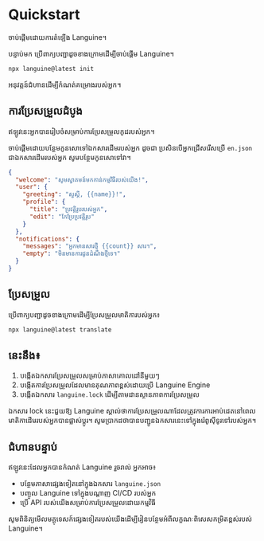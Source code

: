 # Quickstart

ចាប់ផ្តើមដោយការតំឡើង Languine។

បន្ទាប់មក ប្រើពាក្យបញ្ជាដូចខាងក្រោមដើម្បីចាប់ផ្តើម Languine។

```bash title="Terminal"
npx languine@latest init
```

អនុវត្តន៍ជំហានដើម្បីកំណត់គម្រោងរបស់អ្នក។

## ការប្រែសម្រួលដំបូង

ឥឡូវនេះអ្នកបានរៀបចំសម្រាប់ការប្រែសម្រួលកូដរបស់អ្នក។

ចាប់ផ្តើមដោយបន្ថែមកូនសោទៅឯកសារដើមរបស់អ្នក ដូចជា ប្រសិនបើអ្នកជ្រើសរើសប្រើ `en.json` ជាឯកសារដើមរបស់អ្នក សូមបន្ថែមកូនសោទៅវា។

```json title="src/locales/en.json"
{
  "welcome": "សូមស្វាគមន៍មកកាន់កម្មវិធីរបស់យើង!",
  "user": {
    "greeting": "សួស្តី, {{name}}!",
    "profile": {
      "title": "ប្រវត្តិរូបរបស់អ្នក",
      "edit": "កែប្រែប្រវត្តិរូប"
    }
  },
  "notifications": {
    "messages": "អ្នកមានសារថ្មី {{count}} សារ។",
    "empty": "មិនមានការជូនដំណឹងថ្មីទេ។"
  }
}

```


## ប្រែសម្រួល

ប្រើពាក្យបញ្ជាដូចខាងក្រោមដើម្បីប្រែសម្រួលមាតិការបស់អ្នក៖

```bash title="Terminal"
npx languine@latest translate
```

## នេះនឹង៖
1. បង្កើតឯកសារប្រែសម្រួលសម្រាប់ភាសាគោលដៅនីមួយៗ
2. បង្កើតការប្រែសម្រួលដែលមានគុណភាពខ្ពស់ដោយប្រើ Languine Engine
3. បង្កើតឯកសារ `languine.lock` ដើម្បីតាមដានស្ថានភាពការប្រែសម្រួល

ឯកសារ lock នេះជួយឱ្យ Languine ស្គាល់ថាការប្រែសម្រួលណាដែលត្រូវការការអាប់ដេតនៅពេលមាតិកាដើមរបស់អ្នកបានផ្លាស់ប្តូរ។ សូមប្រាកដថាបានបញ្ជូនឯកសារនេះទៅក្នុងរ៉េពូស៊ីទូរទៅរបស់អ្នក។

## ជំហានបន្ទាប់

ឥឡូវនេះដែលអ្នកបានកំណត់ Languine រួចរាល់ អ្នកអាច៖
- បន្ថែមភាសាផ្សេងទៀតនៅក្នុងឯកសារ `languine.json`
- បញ្ចូល Languine ទៅក្នុងបណ្តាញ CI/CD របស់អ្នក
- ប្រើ API របស់យើងសម្រាប់ការប្រែសម្រួលដោយកម្មវិធី

សូមពិនិត្យមើលមគ្គុទេសក៍ផ្សេងទៀតរបស់យើងដើម្បីរៀនបន្ថែមអំពីលក្ខណៈពិសេសកម្រិតខ្ពស់របស់ Languine។